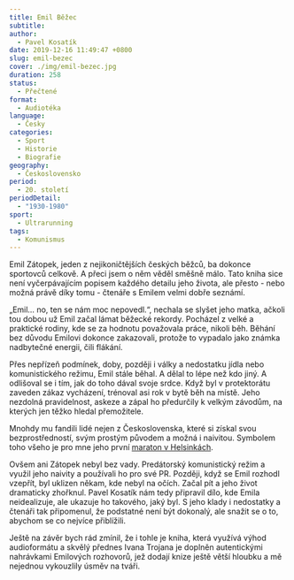 ```yaml
---
title: Emil Běžec
subtitle:
author:
  - Pavel Kosatík
date: 2019-12-16 11:49:47 +0800
slug: emil-bezec
cover: ./img/emil-bezec.jpg
duration: 258
status:
  - Přečtené
format:
  - Audiotéka
language:
  - Česky
categories:
  - Sport
  - Historie
  - Biografie
geography:
  - Československo
period:
  - 20. století
periodDetail:
  - "1930-1980"
sport:
  - Ultrarunning
tags:
  - Komunismus
---
```


Emil Zátopek, jeden z nejikoničtějších českých běžců, ba dokonce sportovců celkově. A přeci jsem o něm věděl směšně málo. Tato kniha sice není vyčerpávajícím popisem každého detailu jeho života, ale přesto - nebo možná právě díky tomu - čtenáře s Emilem velmi dobře seznámí.

„Emil&hellip; no, ten se nám moc nepovedl.“, nechala se slyšet jeho matka, ačkoli tou dobou už Emil začal lámat běžecké rekordy. Pocházel z velké a praktické rodiny, kde se za hodnotu považovala práce, nikoli běh. Běhání bez důvodu Emilovi dokonce zakazovali, protože to vypadalo jako známka nadbytečné energii, čili flákání.

Přes nepřízeň podmínek, doby, později i války a nedostatku jídla nebo komunistického režimu, Emil stále běhal. A dělal to lépe než kdo jiný. A odlišoval se i tím, jak do toho dával svoje srdce. Když byl v protektorátu zaveden zákaz vycházení, trénoval asi rok v bytě běh na místě. Jeho nezdolná pravidelnost, askeze a zápal ho předurčily k velkým závodům, na kterých jen těžko hledal přemožitele.

Mnohdy mu fandili lidé nejen z Československa, které si získal svou bezprostředností, svým prostým původem a možná i naivitou. Symbolem toho všeho je pro mne jeho první <a href="https://www.dlouhybeh.cz/emil-zatopek-osamelost-prespolniho-bezce/" target="_blank" rel="noreferrer noopener">maraton v Helsinkách</a>.

Ovšem ani Zátopek nebyl bez vady. Predátorský komunistický režim a využil jeho naivity a používali ho pro své PR. Později, když se Emil rozhodl vzepřít, byl uklizen někam, kde nebyl na očích. Začal pít a jeho život dramaticky zhořknul. Pavel Kosatík nám tedy připravil dílo, kde Emila neidealizuje, ale ukazuje ho takového, jaký byl. S jeho klady i nedostatky a čtenáři tak připomenul, že podstatné není být dokonalý, ale snažit se o to, abychom se co nejvíce přiblížili.

Ještě na závěr bych rád zmínil, že i tohle je kniha, která využívá výhod audioformátu a skvělý přednes Ivana Trojana je doplněn autentickými nahrávkami Emilových rozhovorů, jež dodají knize ještě větší hloubku a mě nejednou vykouzlily úsměv na tváři.
